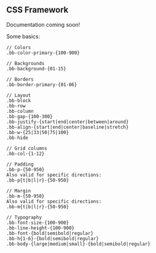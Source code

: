 
<Meta title="BAREBONES UI/CSS Framework" />

## CSS Framework

Documentation coming soon!

Some basics:

```
// Colors
.bb-color-primary-{100-900}

// Backgrounds
.bb-background-{01-15}

// Borders
.bb-border-primary-{01-06}

// Layout
.bb-block
.bb-row
.bb-column
.bb-gap-{100-300}
.bb-justify-{start|end|center|between|around}
.bb-align-{start|end|center|baseline|stretch}
.bb-w-{25|33|50|75|100}
.bb-hide

// Grid columns
.bb-col-{1-12}

// Padding
.bb-p-{50-950}
Also valid for specific directions:
.bb-p{t|b|l|r}-{50-950}

// Margin
.bb-m-{50-950}
Also valid for specific directions:
.bb-m{t|b|l|r}-{50-950}

// Typography
.bb-font-size-{100-900}
.bb-line-height-{100-900}
.bb-font-{bold|semibold|regular}
.bb-h{1-6}-{bold|semibold|regular}
.bb-body-{large|medium|small}-{bold|semibold|regular}
```





